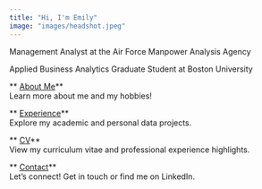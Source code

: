```yaml
---
title: "Hi, I'm Emily"
image: "images/headshot.jpeg"
---
```


Management Analyst at the Air Force Manpower Analysis Agency  

Applied Business Analytics Graduate Student at Boston University  

<div class="grid cards" style="margin-top: 1em;">
::: {.card}
** [About Me](about.qmd)**  
Learn more about me and my hobbies!
:::
::: {.card}
** [Experience](experience.qmd)**  
Explore my academic and personal data projects.
:::
::: {.card}
** [CV](cv.qmd)**  
View my curriculum vitae and professional experience highlights.
:::
::: {.card}
** [Contact](contact.qmd)**  
Let’s connect! Get in touch or find me on LinkedIn.
:::
</div>

